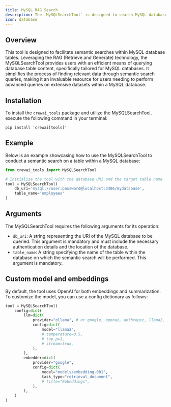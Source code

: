 ```yaml
---
title: MySQL RAG Search
description: The `MySQLSearchTool` is designed to search MySQL databases and return the most relevant results.
icon: database
---
```


## Overview

This tool is designed to facilitate semantic searches within MySQL database tables. Leveraging the RAG (Retrieve and Generate) technology, 
the MySQLSearchTool provides users with an efficient means of querying database table content, specifically tailored for MySQL databases. 
It simplifies the process of finding relevant data through semantic search queries, making it an invaluable resource for users needing 
to perform advanced queries on extensive datasets within a MySQL database.

## Installation

To install the `crewai_tools` package and utilize the MySQLSearchTool, execute the following command in your terminal:

```shell
pip install 'crewai[tools]'
```

## Example

Below is an example showcasing how to use the MySQLSearchTool to conduct a semantic search on a table within a MySQL database:

```python Code
from crewai_tools import MySQLSearchTool

# Initialize the tool with the database URI and the target table name
tool = MySQLSearchTool(
    db_uri='mysql://user:password@localhost:3306/mydatabase',
    table_name='employees'
)
```

## Arguments

The MySQLSearchTool requires the following arguments for its operation:

- `db_uri`: A string representing the URI of the MySQL database to be queried. This argument is mandatory and must include the necessary authentication details and the location of the database.
- `table_name`: A string specifying the name of the table within the database on which the semantic search will be performed. This argument is mandatory.

## Custom model and embeddings

By default, the tool uses OpenAI for both embeddings and summarization. To customize the model, you can use a config dictionary as follows:

```python Code
tool = MySQLSearchTool(
    config=dict(
        llm=dict(
            provider="ollama", # or google, openai, anthropic, llama2, ...
            config=dict(
                model="llama2",
                # temperature=0.5,
                # top_p=1,
                # stream=true,
            ),
        ),
        embedder=dict(
            provider="google",
            config=dict(
                model="models/embedding-001",
                task_type="retrieval_document",
                # title="Embeddings",
            ),
        ),
    )
)
```